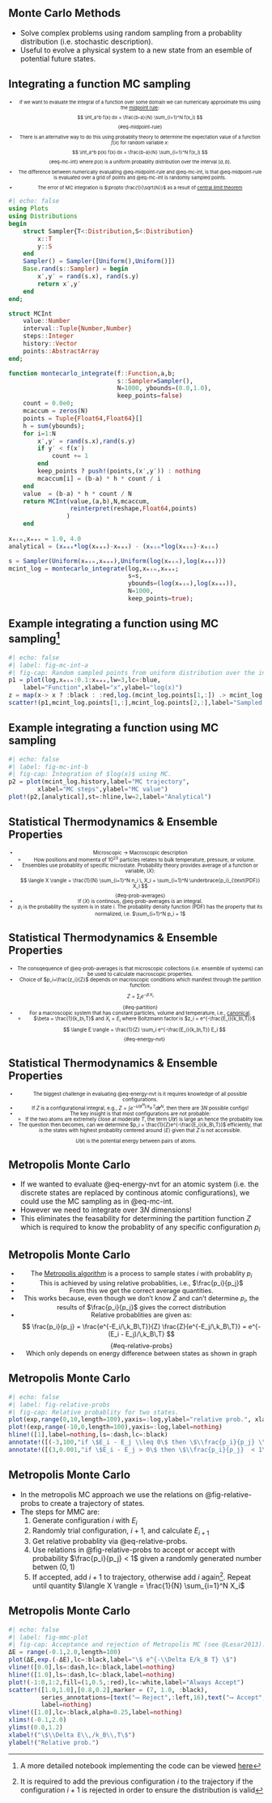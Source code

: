 
## Monte Carlo Methods

* Solve complex problems using random sampling from a probablity distribution (i.e. stochastic description).
* Useful to evolve a physical system to a new state from an esemble of potential future states.

<!-- ![Monte Carlo methods @Andersen2019](figures/Andersen2019_fig1.jpg){#fig-andersent2019-1} -->


## Integrating a function MC sampling
::: {style="font-size: 0.66em; text-align: center"}

* If we want to evaluate the integral of a function over some domain we can numerically approximate this using the [midpoint rule](https://tinyurl.com/midpoint-numerical):
$$ \int_a^b f(x) dx = \frac{b-a}{N} \sum_{i=1}^N f(x_i) $$ {#eq-midpoint-rule}

* There is an alternative way to do this using probablity theory to determine the expectation value of a function $f(x)$ for random variable $x$:
$$ \int_a^b p(x) f(x) dx = \frac{b-a}{N} \sum_{i=1}^N f(x_i) $$ {#eq-mc-int}
where $p(x)$ is a uniform probablity distribution over the interval $[a,b]$.


* The difference between numerically evaluating @eq-midpoint-rule and @eq-mc-int, is that @eq-midpoint-rule is evaluated over a grid of points and @eq-mc-int is randomly sampled points.

* The error of MC integration is $\propto \frac{1}{\sqrt{N}}$ as a result of [central limit theorem](https://en.wikipedia.org/wiki/Central_limit_theorem)

:::


```julia
#| echo: false
using Plots
using Distributions
begin
	struct Sampler{T<:Distribution,S<:Distribution}
		x::T
		y::S
	end
	Sampler() = Sampler([Uniform(),Uniform()])
	Base.rand(s::Sampler) = begin
		x′,y′ = rand(s.x), rand(s.y)
		return x′,y′
	end
end;

struct MCInt
	value::Number
	interval::Tuple{Number,Number}
	steps::Integer
	history::Vector
	points::AbstractArray
end;

function montecarlo_integrate(f::Function,a,b;
							  s::Sampler=Sampler(),
							  N=1000, ybounds=(0.0,1.0),
							  keep_points=false)
	count = 0.0e0;
	mcaccum = zeros(N)
	points = Tuple{Float64,Float64}[]
	h = sum(ybounds);
	for i=1:N
		x′,y′ = rand(s.x),rand(s.y)
		if y′ < f(x′)
			count += 1
		end
		keep_points ? push!(points,(x′,y′)) : nothing
		mcaccum[i] = (b-a) * h * count / i
	end
	value  = (b-a) * h * count / N
	return MCInt(value,(a,b),N,mcaccum,
			     reinterpret(reshape,Float64,points)
				)
	end
	
xₘᵢₙ,xₘₐₓ = 1.0, 4.0
analytical = (xₘₐₓ*log(xₘₐₓ)-xₘₐₓ) - (xₘᵢₙ*log(xₘᵢₙ)-xₘᵢₙ)

s = Sampler(Uniform(xₘᵢₙ,xₘₐₓ),Uniform(log(xₘᵢₙ),log(xₘₐₓ)))
mcint_log = montecarlo_integrate(log,xₘᵢₙ,xₘₐₓ;
								 s=s,
								 ybounds=(log(xₘᵢₙ),log(xₘₐₓ)),
 								 N=1000,
								 keep_points=true);
```

## Example integrating a function using MC sampling^[A more detailed notebook implementing the code can be viewed [here](https://stefanbringuier.github.io/PlutoNotebookBlogging/assets/notebooks/TrivialMC.html)]{auto-animate=true}


```julia
#| echo: false
#| label: fig-mc-int-a
#| fig-cap: Random sampled points from uniform distribution over the interval $[1,4]$. The black points are those that are accepted.
p1 = plot(log,xₘᵢₙ:0.1:xₘₐₓ,lw=3,lc=:blue,
	label="Function",xlabel="x",ylabel="log(x)")
z = map(x-> x ? :black : :red,log.(mcint_log.points[1,:]) .> mcint_log.points[2,:])  
scatter!(p1,mcint_log.points[1,:],mcint_log.points[2,:],label="Sampled points",mc=z,msc=nothing)
```

## Example integrating a function using MC sampling{auto-animate=true}

```julia
#| echo: false
#| label: fig-mc-int-b
#| fig-cap: Integration of $log(x)$ using MC.
p2 = plot(mcint_log.history,label="MC trajectory",
		xlabel="MC steps",ylabel="MC value")
plot!(p2,[analytical],st=:hline,lw=2,label="Analytical")
```

## Statistical Thermodynamics & Ensemble Properties {auto-animate=true}
::: {style="font-size: 0.7em; text-align: center"}

* Microscopic → Macroscopic description
	* How positions and momenta of $10^{23}$ particles relates to bulk temperature, pressure, or volume.
* Ensembles use probablity of specific microstate. Probability theory provides average of a function or variable, $\langle X \rangle$:
$$
\langle X \rangle = \frac{1}{N} \sum_{i=1}^N n_i \, X_i = \sum_{i=1}^N \underbrace{p_i}_{\text{PDF}} X_i
$${#eq-prob-averages}
* If $\langle X \rangle$ is continous, @eq-prob-averages is an integral. 
* $p_i$ is the probablity the system is in state $i$. The probablity density function (PDF) has the property that its normalized, i.e. $\sum_{i=1}^N p_i = 1$ 
:::

## Statistical Thermodynamics & Ensemble Properties {auto-animate=true}
::: {style="font-size: 0.7em; text-align: center"}
* The consqequence of @eq-prob-averages is that microscopic collections (i.e. ensemble of systems) can be used to calculate macroscopic properties.
* Choice of $p_i=\frac{z_i}{Z}$ depends on macroscopic conditions which manifest through the partition function:
$$
Z = \sum_i e^{-\beta\,X_i}
$$ {#eq-partition}
*  For a macroscopic system that has constant particles, volume and temperature, i.e., [canonical](https://en.wikipedia.org/wiki/Canonical_ensemble).
	* $\beta = \frac{1}{k_b\,T}$ and $X_i=E_i$ where Boltzmann factor is  $z_i = e^{-\frac{E_i}{k_b\,T}}$
$$
\langle E \rangle = \frac{1}{Z} \sum_i e^{-\frac{E_i}{k_b\,T}} E_i
$$ {#eq-energy-nvt}
:::

## Statistical Thermodynamics & Ensemble Properties {auto-animate=true}
::: {style="font-size: 0.7em; text-align: center"}

* The biggest challenge in evaluating @eq-energy-nvt is it requires knowledge of all possible configurations.
* If $Z$ is a configurational integral, e.g., $Z = \int e^{-U(\mathbf{r}^N)/k_B\,T} d\mathbf{r}^N$, then there are $3N$ possible configs!
* The key insight is that most configurations are not probable:
	- If the two atoms are extremely close at moderate $T$, the term $U(\mathbf{r})$ is large an hence the probablity low.
* The question then becomes, can we determine $p_i = \frac{1}{Z}e^{-\frac{E_i}{k_B\,T}}$ efficiently, that is the states with highest probablity centered around $\langle E \rangle$ given that $Z$ is not accessible.


::: aside
$U(\mathbf{r})$ is the potential energy between pairs of atoms.
:::

:::

## Metropolis Monte Carlo

* If we wanted to evaluate  @eq-energy-nvt  for an atomic system (i.e. the discrete states are replaced by continous atomic configurations), we could use the MC sampling as in @eq-mc-int.
* However we need to integrate over  $3N$ dimensions!
* This eliminates the feasability for determining the partition function $Z$ which is required to know the probablity of any specific configuration $p_i$

## Metropolis Monte Carlo {auto-animate=true}
::: {style="font-size: 0.9em; text-align: center"}

* The [Metropolis algorithm](https://en.wikipedia.org/wiki/Metropolis%E2%80%93Hastings_algorithm) is a process to sample states $i$ with probablity $p_i$
* This is achieved by using relative probablities, i.e., $\frac{p_i}{p_j}$
* From this we get the correct average quantities.
* This works because, even though we don't know $Z$ and can't determine $p_i$, the results of $\frac{p_i}{p_j}$ gives the correct distribution
* Relative probablities  are given as:
$$
\frac{p_i}{p_j} = \frac{e^{-E_i/\,k_B\,T}}{Z} \frac{Z}{e^{-E_j/\,k_B\,T}} = e^{-(E_i - E_j)/\,k_B\,T}
$${#eq-relative-probs}
* Which only depends on energy difference between states as shown in graph
:::

## Metropolis Monte Carlo {auto-animate=true}
```julia
#| echo: false
#| label: fig-relative-probs
#| fig-cap: Relative probablity for two states.
plot(exp,range(0,10,length=100),yaxis=:log,ylabel="relative prob.", xlabel = "\$\\Delta E\$",label=nothing)
plot!(exp,range(-10,0,length=100),yaxis=:log,label=nothing)
hline!([1],label=nothing,ls=:dash,lc=:black)
annotate!([(-3,100,"if \$E_i - E_j \\leq 0\$ then \$\\frac{p_i}{p_j} \\geq 1\$")])
annotate!([(3,0.001,"if \$E_i - E_j > 0\$ then \$\\frac{p_i}{p_j}  < 1\$")])
```


## Metropolis Monte Carlo {auto-animate=true}
*  In the metropolis MC approach we use the relations on @fig-relative-probs to create a trajectory of states.
* The steps for MMC are:
    1. Generate configuration $i$ with $E_i$
	2. Randomly trial configuration, $i+1$, and calculate $E_{i+1}$
	3. Get relative probablity via @eq-relative-probs.
	4. Use relations in @fig-relative-probs to accept or accept with probability $\frac{p_i}{p_j} < 1$ given a randomly generated number betwen $(0,1)$
	5. If accepted, add $i+1$ to trajectory, otherwise add $i$ again^[It is required to add the previous configuration $i$ to the trajectory if the configuration $i+1$ is rejected in order to ensure the distribution is valid]. Repeat until quantity $\langle X \rangle = \frac{1}{N} \sum_{i=1}^N X_i$

## Metropolis Monte Carlo {auto-animate=true}

```julia
#| echo: false
#| label: fig-mmc-plot
#| fig-cap: Acceptance and rejection of Metropolis MC (see @Lesar2013).
ΔE = range(-0.1,2.0,length=100)
plot(ΔE,exp.(-ΔE),lc=:black,label="\$ e^{-\\Delta E/k_B T} \$")
vline!([0.0],ls=:dash,lc=:black,label=nothing)
hline!([1.0],ls=:dash,lc=:black,label=nothing)
plot!(-1:0,1:2,fill=(1,0.5,:red),lc=:white,label="Always Accept")
scatter!([1.0,1.0],[0.8,0.2],marker = (7, 1.0, :black),
		 series_annotations=[text("⟶ Reject",:left,16),text("⟶ Accept",:left,16)],
		 label=nothing)
vline!([1.0],lc=:black,alpha=0.25,label=nothing)
xlims!(-0.1,2.0)
ylims!(0.0,1.2)
xlabel!("\$\\Delta E\\,/k_B\\,T\$")
ylabel!("Relative prob.")
```
